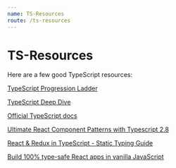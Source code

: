```yaml
---
name: TS-Resources
route: /ts-resources
---
```


# TS-Resources

Here are a few good TypeScript resources:

[TypeScript Progression Ladder](http://www.techladder.io/?tech=typescript)

[TypeScript Deep Dive](https://basarat.gitbooks.io/typescript/)

[Official TypeScript docs](https://www.typescriptlang.org/docs/home.html)

[Ultimate React Component Patterns with Typescript 2.8](https://levelup.gitconnected.com/ultimate-react-component-patterns-with-typescript-2-8-82990c516935)

[React & Redux in TypeScript - Static Typing Guide](https://github.com/piotrwitek/react-redux-typescript-guide)

[Build 100% type-safe React apps in vanilla JavaScript
](https://medium.com/@martin_hotell/build-100-type-safe-react-apps-in-vanilla-javascript-bd29a8364078)
